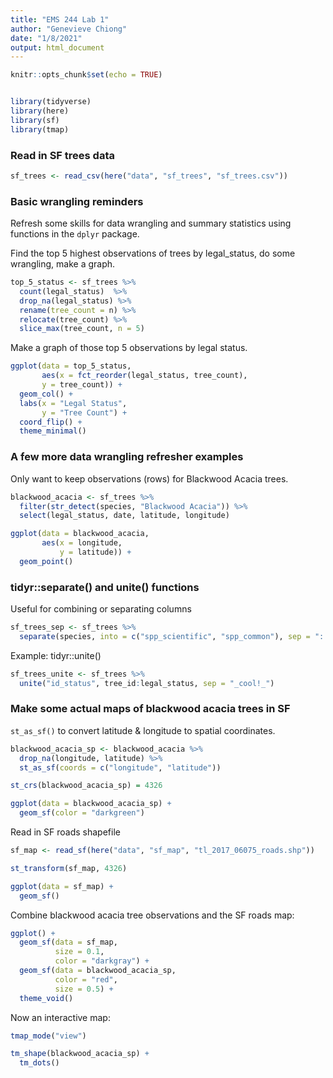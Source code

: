 ```yaml
---
title: "EMS 244 Lab 1"
author: "Genevieve Chiong"
date: "1/8/2021"
output: html_document
---
```


```r
knitr::opts_chunk$set(echo = TRUE)


library(tidyverse)
library(here)
library(sf)
library(tmap)
```

### Read in SF trees data 

```r
sf_trees <- read_csv(here("data", "sf_trees", "sf_trees.csv"))
```

### Basic wrangling reminders 

Refresh some skills for data wrangling and summary statistics using functions in the `dplyr` package. 

Find the top 5 highest observations of trees by legal_status, do some wrangling, make a graph.  

```r
top_5_status <- sf_trees %>% 
  count(legal_status)  %>% 
  drop_na(legal_status) %>% 
  rename(tree_count = n) %>% 
  relocate(tree_count) %>% 
  slice_max(tree_count, n = 5)
```

Make a graph of those top 5 observations by legal status. 

```r
ggplot(data = top_5_status,
       aes(x = fct_reorder(legal_status, tree_count),
       y = tree_count)) +
  geom_col() + 
  labs(x = "Legal Status",
       y = "Tree Count") +
  coord_flip() + 
  theme_minimal()
```

### A few more data wrangling refresher examples 

Only want to keep observations (rows) for Blackwood Acacia trees. 

```r
blackwood_acacia <- sf_trees %>% 
  filter(str_detect(species, "Blackwood Acacia")) %>% 
  select(legal_status, date, latitude, longitude)

ggplot(data = blackwood_acacia,
       aes(x = longitude, 
           y = latitude)) + 
  geom_point()
```

### tidyr::separate() and unite() functions

Useful for combining or separating columns 

```r
sf_trees_sep <- sf_trees %>% 
  separate(species, into = c("spp_scientific", "spp_common"), sep = "::")
```


Example: tidyr::unite()

```r
sf_trees_unite <- sf_trees %>% 
  unite("id_status", tree_id:legal_status, sep = "_cool!_")
```


### Make some actual maps of blackwood acacia trees in SF 

`st_as_sf()` to convert latitude & longitude to spatial coordinates. 

```r
blackwood_acacia_sp <- blackwood_acacia %>% 
  drop_na(longitude, latitude) %>% 
  st_as_sf(coords = c("longitude", "latitude"))

st_crs(blackwood_acacia_sp) = 4326

ggplot(data = blackwood_acacia_sp) +
  geom_sf(color = "darkgreen")
```

Read in SF roads shapefile

```r
sf_map <- read_sf(here("data", "sf_map", "tl_2017_06075_roads.shp"))

st_transform(sf_map, 4326)

ggplot(data = sf_map) + 
  geom_sf()
```


Combine blackwood acacia tree observations and the SF roads map:

```r
ggplot() + 
  geom_sf(data = sf_map,
          size = 0.1,
          color = "darkgray") +
  geom_sf(data = blackwood_acacia_sp,
          color = "red",
          size = 0.5) +
  theme_void()
```


Now an interactive map: 

```r
tmap_mode("view")

tm_shape(blackwood_acacia_sp) + 
  tm_dots()
```










